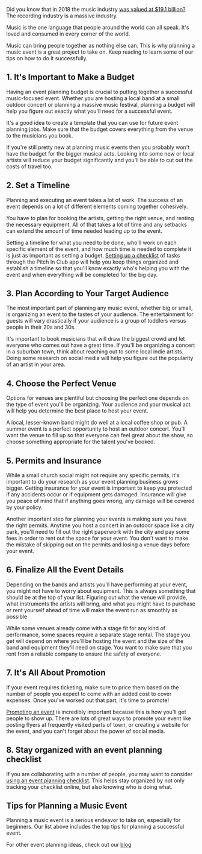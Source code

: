 <BlogImage  />
<BlogInfo  />

Did you know that in 2018 the music industry 
[was valued at $19.1 billion?](https://www.ifpi.org/global-statistics.php)
The recording industry is a massive industry.

Music is the one language that people around the world can all speak. It's loved and consumed in
every corner of the world. 

Music can bring people together as nothing else can. This is why planning a music event is a great 
project to take on. Keep reading to learn some of our tips on how to do it successfully.

<MobileAd />

## 1. It's Important to Make a Budget

Having an event planning budget is crucial to putting together a successful music-focused event. 
Whether you are hosting a local band at a small outdoor concert or planning a massive music festival, 
planning a budget will help you figure out exactly what you'll need for a successful event.

It's a good idea to create a template that you can use for future event planning jobs. Make sure 
that the budget covers everything from the venue to the musicians you book.

If you're still pretty new at planning music events then you probably won't have the budget for 
the bigger musical acts. Looking into some new or local artists will reduce your budget 
significantly and you'll be able to cut out the costs of travel too.

<MobileAd />

## 2. Set a Timeline

Planning and executing an event takes a lot of work. The success of an event depends on a lot of different 
elements coming together cohesively.

You have to plan for booking the artists, getting the right venue, and renting the necessary equipment. 
All of that takes a lot of time and any setbacks can extend the amount of time needed leading up to the event.

Setting a timeline for what you need to be done, who'll work on each specific element of the event, and how 
much time is needed to complete it is just as important as setting a budget. 
[Setting up a checklist](https://pitchinclub.com/blog/six-tips-for-completing-event-planning-checklist)
of tasks through the Pitch In Club app will help you keep things organized and establish a timeline so that you'll 
know exactly who's helping you with the event and when everything will be completed for the big day.

<MobileAd />

## 3. Plan According to Your Target Audience

The most important part of planning any music event, whether big or small, is organizing an event to the 
tastes of your audience. The entertainment for guests will vary drastically if your audience is a group of 
toddlers versus people in their 20s and 30s.

It's important to book musicians that will draw the biggest crowd and let everyone who comes out have a great time. 
If you'll be organizing a concert in a suburban town, think about reaching out to some local indie artists. 
Doing some research on social media will help you figure out the popularity of an artist in your area.

<MobileAd />

## 4. Choose the Perfect Venue

Options for venues are plentiful but choosing the perfect one depends on the type of event you'll be organizing. 
Your audience and your musical act will help you determine the best place to host your event. 

A local, lesser-known band might do well at a local coffee shop or pub. A summer event is a perfect opportunity 
to host an outdoor concert. You'll want the venue to fill up so that everyone can feel great about the show, so choose something appropriate for the talent you've booked.

<MobileAd />

## 5. Permits and Insurance

While a small church social might not require any specific permits, it's important to do your research as your 
event planning business grows bigger. Getting insurance for your event is important to keep you protected if any 
accidents occur or if equipment gets damaged. Insurance will give you peace of mind that if anything goes wrong, 
any damage will be covered by your policy. 

Another important step for planning your events is making sure you have the right permits. Anytime you host a 
concert in an outdoor space like a city park, you'll need to fill out the right paperwork with the city and pay 
some fees in order to rent out the space for your event. You don't want to make the mistake of skipping out on 
the permits and losing a venue days before your event. 

<MobileAd />

## 6. Finalize All the Event Details

Depending on the bands and artists you'll have performing at your event, you might not have to worry about 
equipment. This is always something that should be at the top of your list. Figuring out what the venue will 
provide, what instruments the artists will bring, and what you might have to purchase or rent yourself ahead 
of time will make the event run as smoothly as possible

While some venues already come with a stage fit for any kind of performance, some spaces require a separate 
stage rental. The stage you get will depend on where you'll be hosting the event and the size of the band and 
equipment they'll need on stage. You want to make sure that you rent from a reliable company to ensure the 
safety of everyone.

<MobileAd />

## 7. It's All About Promotion

If your event requires ticketing, make sure to price them based on the number of people you expect to come 
with an added cost to cover expenses. Once you've worked out that part, it's time to promote!

[Promoting an event](https://www.visitmonmouthshire.com/events-management/marketing.aspx)
is incredibly important because this is how you'll get people to show up. There are lots of great ways to 
promote your event like posting flyers at frequently visited parts of town, or creating a website for the 
event, and you can't forget about the power of social media.

<MobileAd />

## 8. Stay organized with an event planning checklist 

If you are collaborating with a number of people, you may want to consider
[using an event planning checklist](http://pitchinclub.com/blog/six-tips-for-completing-event-planning-checklist).
This helps stay organized by not only tracking your checklist online, but also knowing who is doing what.

## Tips for Planning a Music Event

Planning a music event is a serious endeavor to take on, especially for beginners. Our list above includes the 
top tips for planning a successful event. 

For other event planning ideas, check out our
[blog](https://pitchinclub.com/blog/page/1)

<MobileAd />
